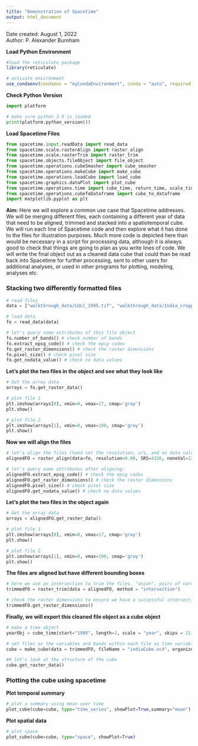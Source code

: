 ```yaml
---
title: "Demonstration of Spacetime"
output: html_document
---
```


Date created:  August 1, 2022            
Author: P. Alexander Burnham


**Load Python Environment**
```r

#load the reticulate package  
library(reticulate)

# activate environment
use_condaenv(condaenv = "myCondaEnvironment", conda = "auto", required = FALSE)

```

**Check Python Version**
```python
import platform

# make sure python 3.9 is loaded
print(platform.python_version())
```

**Load Spacetime Files**
```python
from spacetime.input.readData import read_data
from spacetime.scale.rasterAlign import raster_align
from spacetime.scale.rasterTrim import raster_trim
from spacetime.objects.fileObject import file_object
from spacetime.operations.cubeSmasher import cube_smasher
from spacetime.operations.makeCube import make_cube
from spacetime.operations.loadCube import load_cube
from spacetime.graphics.dataPlot import plot_cube
from spacetime.operations.time import cube_time, return_time, scale_time, select_time
from spacetime.operations.cubeToDataframe import cube_to_dataframe
import matplotlib.pyplot as plt
```

**Aim:** Here we will explore a common use case that Spacetime addresses. We will be merging different files, each containing a different year of data that need to be aligned, trimmed and stacked into a spatiotemporal cube. We will run each line of Spacetime code and then explore what it has done to the files for illustration purposes. Much more code is depicted here than would be necessary in a script for processing data, although it is always good to check that things are going to plan as you write lines of code. We will write the final object out as a cleaned data cube that could than be read back into Spacetime for further processing, sent to other users for additional analyses, or used in other programs for plotting, modeling, analyses etc.



### Stacking two differently formatted files
```python

# read files
data = ["walkthrough_data/LULC_1995.tif", "walkthrough_data/India_cropped-area_1km_2016.tif"]

# load data
fo = read_data(data) 

# let's query some attributes of this file object
fo.number_of_bands() # check number of bands
fo.extract_epsg_code() # check the epsg codes
fo.get_raster_dimensions() # check the raster dimensions
fo.pixel_size() # check pixel size
fo.get_nodata_value() # check no data values
```

**Let's plot the two files in the object and see what they look like**
```python
# Get the array data
arrays = fo.get_raster_data()

# plot file 1
plt.imshow(arrays[0], vmin=0, vmax=17, cmap='gray')
plt.show()

# plot file 2
plt.imshow(arrays[1], vmin=0, vmax=100, cmap='gray')
plt.show()
```

**Now we will align the files**
```python

# let's align the files (hand set the resolution, srs, and no data values)
alignedFO = raster_align(data=fo, resolution=0.08, SRS=4326, noneVal=127)

# let's query some attributes after aligning:
alignedFO.extract_epsg_code() # check the epsg codes
alignedFO.get_raster_dimensions() # check the raster dimensions
alignedFO.pixel_size() # check pixel size
alignedFO.get_nodata_value() # check no data values
```

**Let's plot the two files in the object again**
```python
# Get the array data
arrays = alignedFO.get_raster_data()

# plot file 1
plt.imshow(arrays[0], vmin=0, vmax=17, cmap='gray')
plt.show()

# plot file 2
plt.imshow(arrays[1], vmin=0, vmax=100, cmap='gray')
plt.show()

```



**The files are aligned but have different bounding boxes**
```python
# here we use an intersection to trim the files. "union", pairs of corners and shape files are also options
trimmedFO = raster_trim(data = alignedFO, method = "intersection")

# check the raster dimensions to ensure we have a successful intersection
trimmedFO.get_raster_dimensions() 

```

**Finally, we will export this cleaned file object as a cube object**
```python
# make a time object
yearObj = cube_time(start="1995", length=2, scale = "year", skips = 21)

# set files as the variables and bands within each file as time variables
cube = make_cube(data = trimmedFO, fileName = "indiaCube.nc4", organizeFiles = "filestotime", organizeBands="bandstotime", timeObj = yearObj)

## let's look at the structure of the cube
cube.get_raster_data()
```


### Plotting the cube using spacetime

**Plot temporal summary**
```python

# plot a summary using mean over time
plot_cube(cube=cube, type="time_series", showPlot=True,summary="mean")

```

**Plot spatial data**
```python

# plot space
plot_cube(cube=cube, type="space", showPlot=True)

```
